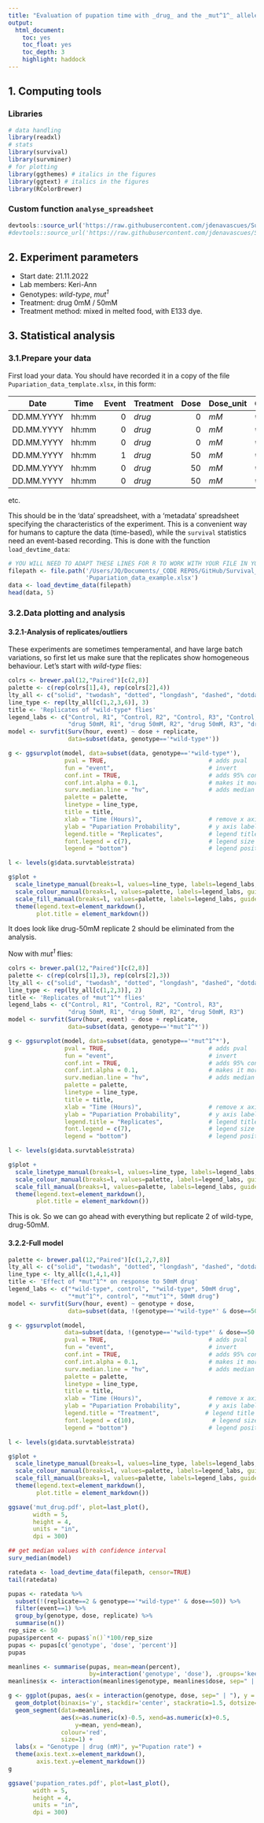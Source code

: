 ```yaml
---
title: "Evaluation of pupation time with _drug_ and the _mut^1^_ allele"
output:
  html_document:
    toc: yes
    toc_float: yes
    toc_depth: 3
    highlight: haddock
---
```


## 1. Computing tools

### Libraries
```r
# data handling
library(readxl)
# stats
library(survival)
library(survminer)
# for plotting
library(ggthemes) # italics in the figures
library(ggtext) # italics in the figures
library(RColorBrewer)
```

### Custom function `analyse_spreadsheet`
```r
devtools::source_url('https://raw.githubusercontent.com/jdenavascues/Survival_functions/main/development.R')
#devtools::source_url('https://raw.githubusercontent.com/jdenavascues/Survival_functions/master/development.R')
```

## 2. Experiment parameters

* Start date: 21.11.2022
* Lab members: Keri-Ann
* Genotypes: _wild-type_, _mut^1^_
* Treatment: drug 0mM / 50mM
* Treatment method: mixed in melted food, with E133 dye.

## 3. Statistical analysis

### 3.1.Prepare your data

First load your data. You should have recorded it in a copy of the file
`Pupariation_data_template.xlsx`, in this form:

|   Date    |  Time  | Event | Treatment | Dose | Dose_unit | Genotype    | Replicate |
|:---------:|:------:|------:|:----------|-----:|:----------|:------------|----------:|
| DD.MM.YYYY | hh:mm |   0   |   *drug*  |   0  |   *mM*    | *wild-type* |    1      |
| DD.MM.YYYY | hh:mm |   0   |   *drug*  |   0  |   *mM*    | *wild-type* |    2      |
| DD.MM.YYYY | hh:mm |   0   |   *drug*  |   0  |   *mM*    | *wild-type* |    3      |
| DD.MM.YYYY | hh:mm |   1   |   *drug*  |  50  |   *mM*    | *wild-type* |    1      |
| DD.MM.YYYY | hh:mm |   0   |   *drug*  |  50  |   *mM*    | *wild-type* |    2      |
| DD.MM.YYYY | hh:mm |   0   |   *drug*  |  50  |   *mM*    | *wild-type* |    3      |
etc.

This should be in the 'data' spreadsheet, with a 'metadata' spreadsheet specifying the characteristics of the experiment.
This is a convenient way for humans to capture the data (time-based), while the `survival` statistics need an event-based recording.
This is done with the function `load_devtime_data`:
```r
# YOU WILL NEED TO ADAPT THESE LINES FOR R TO WORK WITH YOUR FILE IN YOUR COMPUTER
filepath <- file.path('/Users/JQ/Documents/_CODE REPOS/GitHub/Survival_functions',
                      'Pupariation_data_example.xlsx')
data <- load_devtime_data(filepath)
head(data, 5)
```

### 3.2.Data plotting and analysis

#### 3.2.1-Analysis of replicates/outliers

These experiments are sometimes temperamental, and have large batch variations, so first let us make sure that the replicates show homogeneous behaviour.
Let's start with _wild-type_ flies:
```r
colrs <- brewer.pal(12,"Paired")[c(2,8)]
palette <- c(rep(colrs[1],4), rep(colrs[2],4))
lty_all <- c("solid", "twodash", "dotted", "longdash", "dashed", "dotdash")
line_type <- rep(lty_all[c(1,2,3,6)], 3)
title <- 'Replicates of *wild-type* flies'
legend_labs <- c("Control, R1", "Control, R2", "Control, R3", "Control, R4",
                 "drug 50mM, R1", "drug 50mM, R2", "drug 50mM, R3", "drug 50mM, R4")
model <- survfit(Surv(hour, event) ~ dose + replicate,
                 data=subset(data, genotype=='*wild-type*'))

g <- ggsurvplot(model, data=subset(data, genotype=='*wild-type*'),
                pval = TRUE,                             # adds pval
                fun = "event",                           # invert
                conf.int = TRUE,                         # adds 95% confidence interval
                conf.int.alpha = 0.1,                    # makes it more transparent
                surv.median.line = "hv",                 # adds median points
                palette = palette,
                linetype = line_type,
                title = title,
                xlab = "Time (Hours)",                   # remove x axis label
                ylab = "Pupariation Probability",        # y axis label
                legend.title = "Replicates",             # legend title
                font.legend = c(7),                      # legend size
                legend = "bottom")                       # legend position

l <- levels(g$data.survtable$strata)

g$plot +
  scale_linetype_manual(breaks=l, values=line_type, labels=legend_labs, guide=guide_legend(nrow = 2)) +
  scale_colour_manual(breaks=l, values=palette, labels=legend_labs, guide=guide_legend(nrow = 2)) +
  scale_fill_manual(breaks=l, values=palette, labels=legend_labs, guide=guide_legend(nrow = 2)) +
  theme(legend.text=element_markdown(),
        plot.title = element_markdown())
```

It does look like drug-50mM replicate 2 should be eliminated from the analysis.

Now with _mut^1^_ flies:
```r
colrs <- brewer.pal(12,"Paired")[c(2,8)]
palette <- c(rep(colrs[1],3), rep(colrs[2],3))
lty_all <- c("solid", "twodash", "dotted", "longdash", "dashed", "dotdash")
line_type <- rep(lty_all[c(1,2,3)], 2)
title <- 'Replicates of *mut^1^* flies'
legend_labs <- c("Control, R1", "Control, R2", "Control, R3",
                 "drug 50mM, R1", "drug 50mM, R2", "drug 50mM, R3")
model <- survfit(Surv(hour, event) ~ dose + replicate,
                 data=subset(data, genotype=='*mut^1^*'))

g <- ggsurvplot(model, data=subset(data, genotype=='*mut^1^*'),
                pval = TRUE,                             # adds pval
                fun = "event",                           # invert
                conf.int = TRUE,                         # adds 95% confidence interval
                conf.int.alpha = 0.1,                    # makes it more transparent
                surv.median.line = "hv",                 # adds median points
                palette = palette,
                linetype = line_type,
                title = title,
                xlab = "Time (Hours)",                   # remove x axis label
                ylab = "Pupariation Probability",        # y axis label
                legend.title = "Replicates",             # legend title
                font.legend = c(7),                      # legend size
                legend = "bottom")                       # legend position

l <- levels(g$data.survtable$strata)

g$plot +
  scale_linetype_manual(breaks=l, values=line_type, labels=legend_labs, guide=guide_legend(nrow = 2)) +
  scale_colour_manual(breaks=l, values=palette, labels=legend_labs, guide=guide_legend(nrow = 2)) +
  scale_fill_manual(breaks=l, values=palette, labels=legend_labs, guide=guide_legend(nrow = 2)) +
  theme(legend.text=element_markdown(),
        plot.title = element_markdown())
```
This is ok.
So we can go ahead with everything but replicate 2 of wild-type, drug-50mM.

#### 3.2.2-Full model

```r
palette <- brewer.pal(12,"Paired")[c(1,2,7,8)]
lty_all <- c("solid", "twodash", "dotted", "longdash", "dashed", "dotdash")
line_type <- lty_all[c(1,4,1,4)]
title <- 'Effect of *mut^1^* on response to 50mM drug'
legend_labs <- c("*wild-type*, control", "*wild-type*, 50mM drug",
                 "*mut^1^*, control", "*mut^1^*, 50mM drug")
model <- survfit(Surv(hour, event) ~ genotype + dose,
                 data=subset(data, !(genotype=='*wild-type*' & dose==50 & replicate==2)))

g <- ggsurvplot(model,
                data=subset(data, !(genotype=='*wild-type*' & dose==50 & replicate==2)),
                pval = TRUE,                             # adds pval
                fun = "event",                           # invert
                conf.int = TRUE,                         # adds 95% confidence interval
                conf.int.alpha = 0.1,                    # makes it more transparent
                surv.median.line = "hv",                 # adds median points
                palette = palette,
                linetype = line_type,
                title = title,
                xlab = "Time (Hours)",                   # remove x axis label
                ylab = "Pupariation Probability",        # y axis label
                legend.title = "Treatment",             # legend title
                font.legend = c(10),                      # legend size
                legend = "bottom")                       # legend position

l <- levels(g$data.survtable$strata)

g$plot +
  scale_linetype_manual(breaks=l, values=line_type, labels=legend_labs, guide=guide_legend(nrow = 2)) +
  scale_colour_manual(breaks=l, values=palette, labels=legend_labs, guide=guide_legend(nrow = 2)) +
  scale_fill_manual(breaks=l, values=palette, labels=legend_labs, guide=guide_legend(nrow = 2)) +
  theme(legend.text=element_markdown(),
        plot.title = element_markdown())
```
```r
ggsave('mut_drug.pdf', plot=last_plot(),
       width = 5,
       height = 4,
       units = "in",
       dpi = 300)
```

```r
## get median values with confidence interval
surv_median(model)
```

```r
ratedata <- load_devtime_data(filepath, censor=TRUE)
tail(ratedata)
```

```r
pupas <- ratedata %>%
  subset(!(replicate==2 & genotype=='*wild-type*' & dose==50)) %>%
  filter(event==1) %>%
  group_by(genotype, dose, replicate) %>%
  summarise(n())
rep_size <- 50
pupas$percent <- pupas$`n()`*100/rep_size
pupas <- pupas[c('genotype', 'dose', 'percent')]
pupas
```
```r
meanlines <- summarise(pupas, mean=mean(percent),
                       by=interaction('genotype', 'dose'), .groups='keep')
meanlines$x <- interaction(meanlines$genotype, meanlines$dose, sep=" | ")

g <- ggplot(pupas, aes(x = interaction(genotype, dose, sep=" | "), y = percent)) +
  geom_dotplot(binaxis='y', stackdir='center', stackratio=1.5, dotsize=1.2) +
  geom_segment(data=meanlines,
               aes(x=as.numeric(x)-0.5, xend=as.numeric(x)+0.5,
                   y=mean, yend=mean),
               colour='red',
               size=1) +
  labs(x = "Genotype | drug (mM)", y="Pupation rate") +
  theme(axis.text.x=element_markdown(),
        axis.text.y=element_markdown())
g
```

```r
ggsave('pupation_rates.pdf', plot=last_plot(),
       width = 5,
       height = 4,
       units = "in",
       dpi = 300)
```